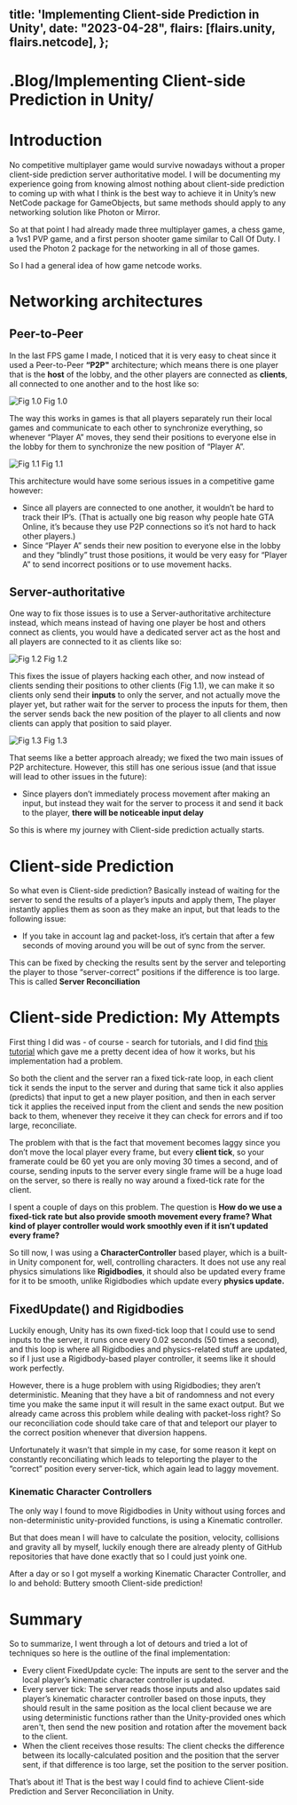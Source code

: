 
  title: 'Implementing Client-side Prediction in Unity',
  date: "2023-04-28",
  flairs: [flairs.unity, flairs.netcode],
};
---

<h1><span className="text-primary-dark">.</span>Blog<span className="text-primary-dark">/</span>Implementing Client-side Prediction in Unity<span className="text-primary-dark">/</span></h1>

# Introduction

No competitive multiplayer game would survive nowadays without a proper client-side prediction server authoritative model.
I will be documenting my experience going from knowing almost nothing about client-side prediction to coming up with what I think is the best way to achieve it in Unity’s new NetCode package for GameObjects, but same methods should apply to any networking solution like Photon or Mirror.

So at that point I had already made three multiplayer games, a chess game, a 1vs1 PVP game, and a first person shooter game similar to Call Of Duty. I used the Photon 2 package for the networking in all of those games.

So I had a general idea of how game netcode works.

# Networking architectures

## Peer-to-Peer

In the last FPS game I made, I noticed that it is very easy to cheat since it used a Peer-to-Peer **“P2P"** architecture; which means there is one player that is the **host** of the lobby, and the other players are connected as **clients**, all connected to one another and to the host like so:

![Fig 1.0](./images/client-side-prediction-3.png)
Fig 1.0

The way this works in games is that all players separately run their local games and communicate to each other to synchronize everything, so whenever “Player A” moves, they send their positions to everyone else in the lobby for them to synchronize the new position of “Player A”.

![Fig 1.1](./images/client-side-prediction-2.png)
Fig 1.1

This architecture would have some serious issues in a competitive game however:

- Since all players are connected to one another, it wouldn’t be hard to track their IP’s. (That is actually one big reason why people hate GTA Online, it’s because they use P2P connections so it’s not hard to hack other players.)
- Since “Player A” sends their new position to everyone else in the lobby and they “blindly” trust those positions, it would be very easy for “Player A” to send incorrect positions or to use movement hacks.

## Server-authoritative

One way to fix those issues is to use a Server-authoritative architecture instead, which means instead of having one player be host and others connect as clients, you would have a dedicated server act as the host and all players are connected to it as clients like so:

![Fig 1.2](./images/client-side-prediction-1.png)
Fig 1.2

This fixes the issue of players hacking each other, and now instead of clients sending their positions to other clients (Fig 1.1), we can make it so clients only send their **inputs** to only the server, and not actually move the player yet, but rather wait for the server to process the inputs for them, then the server sends back the new position of the player to all clients and now clients can apply that position to said player.

![Fig 1.3](./images/client-side-prediction-4.png)
Fig 1.3

That seems like a better approach already; we fixed the two main issues of P2P architecture.
However, this still has one serious issue (and that issue will lead to other issues in the future):

- Since players don’t immediately process movement after making an input, but instead they wait for the server to process it and send it back to the player, **there will be noticeable input delay**

So this is where my journey with Client-side prediction actually starts.

# Client-side Prediction

So what even is Client-side prediction?
Basically instead of waiting for the server to send the results of a player’s inputs and apply them, The player instantly applies them as soon as they make an input, but that leads to the following issue:

- If you take in account lag and packet-loss, it’s certain that after a few seconds of moving around you will be out of sync from the server.

This can be fixed by checking the results sent by the server and teleporting the player to those “server-correct” positions if the difference is too large. This is called **Server Reconciliation**

# Client-side Prediction: My Attempts

First thing I did was - of course - search for tutorials, and I did find [this tutorial](https://youtu.be/TFLD9HWOc2k) which gave me a pretty decent idea of how it works, but his implementation had a problem.

So both the client and the server ran a fixed tick-rate loop, in each client tick it sends the input to the server and during that same tick it also applies (predicts) that input to get a new player position, and then in each server tick it applies the received input from the client and sends the new position back to them, whenever they receive it they can check for errors and if too large, reconciliate.

The problem with that is the fact that movement becomes laggy since you don’t move the local player every frame, but every **client tick**, so your framerate could be 60 yet you are only moving 30 times a second, and of course, sending inputs to the server every single frame will be a huge load on the server, so there is really no way around a fixed-tick rate for the client.

I spent a couple of days on this problem. The question is
**How do we use a fixed-tick rate but also provide smooth movement every frame?
What kind of player controller would work smoothly even if it isn’t updated every frame?**

So till now, I was using a **CharacterController** based player, which is a built-in Unity component for, well, controlling characters. It does not use any real physics simulations like **Rigidbodies**, it should also be updated every frame for it to be smooth, unlike Rigidbodies which update every **physics update.**

## FixedUpdate() and Rigidbodies

Luckily enough, Unity has its own fixed-tick loop that I could use to send inputs to the server, it runs once every 0.02 seconds (50 times a second), and this loop is where all Rigidbodies and physics-related stuff are updated, so if I just use a Rigidbody-based player controller, it seems like it should work perfectly.

However, there is a huge problem with using Rigidbodies; they aren’t deterministic. Meaning that they have a bit of randomness and not every time you make the same input it will result in the same exact output.
But we already came across this problem while dealing with packet-loss right? So our reconciliation code should take care of that and teleport our player to the correct position whenever that diversion happens.

Unfortunately it wasn’t that simple in my case, for some reason it kept on constantly reconciliating which leads to teleporting the player to the “correct” position every server-tick, which again lead to laggy movement.

### Kinematic Character Controllers

The only way I found to move Rigidbodies in Unity without using forces and non-deterministic unity-provided functions, is using a Kinematic controller.

But that does mean I will have to calculate the position, velocity, collisions and gravity all by myself, luckily enough there are already plenty of GitHub repositories that have done exactly that so I could just yoink one.

After a day or so I got myself a working Kinematic Character Controller, and lo and behold: Buttery smooth Client-side prediction!

# Summary

So to summarize, I went through a lot of detours and tried a lot of techniques so here is the outline of the final implementation:

- Every client FixedUpdate cycle: The inputs are sent to the server and the local player’s kinematic character controller is updated.
- Every server tick: The server reads those inputs and also updates said player’s kinematic character controller based on those inputs, they should result in the same position as the local client because we are using deterministic functions rather than the Unity-provided ones which aren't, then send the new position and rotation after the movement back to the client.
- When the client receives those results: The client checks the difference between its locally-calculated position and the position that the server sent, if that difference is too large, set the position to the server position.

That’s about it! That is the best way I could find to achieve Client-side Prediction and Server Reconciliation in Unity.

